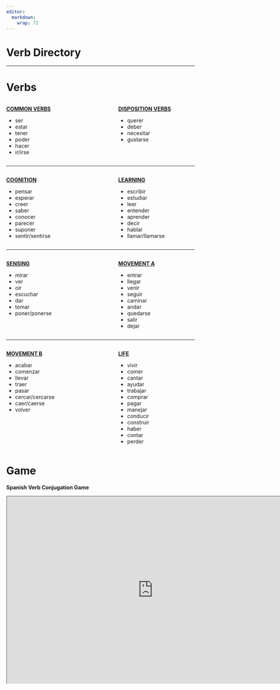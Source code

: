 ```yaml
---
editor: 
  markdown: 
    wrap: 72
---
```


# Verb Directory {.unnumbered}

---

::: {.panel-tabset}

# Verbs

:::: {.columns}

::: {.column width="40%"}

**[COMMON VERBS](i_l1.html)**

-   ser
-   estar
-   tener
-   poder
-   hacer
-   ir/irse

:::

::: {.column width="10%"}
<!-- empty column to create gap -->
:::

::: {.column width="40%"}

**[DISPOSITION VERBS](i_l2.html)**

-   querer
-   deber
-   necesitar
-   gustarse

:::

::::

---

:::: {.columns}

::: {.column width="40%"}

**[COGNITION](i_l3.html)**

-   pensar
-   esperar
-   creer
-   saber
-   conocer
-   parecer
-   suponer
-   sentir/sentirse


:::

::: {.column width="10%"}
<!-- empty column to create gap -->
:::

::: {.column width="40%"}

**[LEARNING](i_l4.html)**

-   escribir
-   estudiar
-   leer
-   entender
-   aprender
-   decir
-   hablar
-   llamar/llamarse


:::

::::

---

:::: {.columns}

::: {.column width="40%"}


**[SENSING](i_l5.html)**


-   mirar
-   ver
-   oír
-   escuchar
-   dar
-   tomar
-   poner/ponerse

:::

::: {.column width="10%"}
<!-- empty column to create gap -->
:::

::: {.column width="40%"}


**[MOVEMENT A](i_l6.html)**


-   entrar
-   llegar
-   venir
-   seguir
-   caminar
-   andar
-   quedarse
-   salir
-   dejar

:::

::::

---

:::: {.columns}

::: {.column width="40%"}

**[MOVEMENT B](i_l7.html)**

-   acabar
-   comenzar
-   llevar
-   traer
-   pasar
-   cercar/cercarse
-   caer/caerse
-   volver

:::

::: {.column width="10%"}
<!-- empty column to create gap -->
:::

::: {.column width="40%"}


**[LIFE](i_l8.html)**

-   vivir
-   comer
-   cantar
-   ayudar
-   trabajar
-   comprar
-   pagar
-   manejar
-   conducir
-   construir
-   haber
-   contar
-   perder

:::

::::

# Game

**Spanish Verb Conjugation Game**

```{=html}
<iframe width="780" height="500" src="https://ajaverett.shinyapps.io/spanish_quiz/" ></iframe>
```
  

:::
